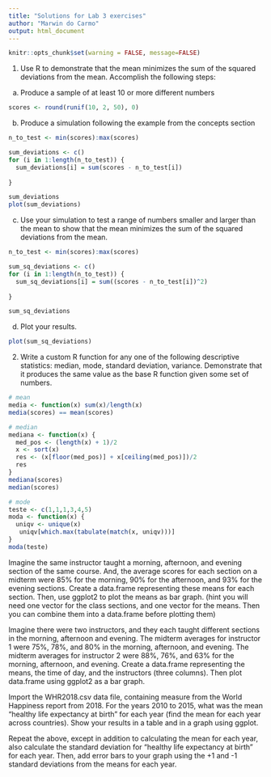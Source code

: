 ```yaml
---
title: "Solutions for Lab 3 exercises"
author: "Marwin do Carmo"
output: html_document
---
```


```r
knitr::opts_chunk$set(warning = FALSE, message=FALSE)
```

1. Use R to demonstrate that the mean minimizes the sum of the squared deviations from the mean. Accomplish the following steps:

a. Produce a sample of at least 10 or more different numbers

```r
scores <- round(runif(10, 2, 50), 0)
```


b. Produce a simulation following the example from the concepts section

```r
n_to_test <- min(scores):max(scores)

sum_deviations <- c()
for (i in 1:length(n_to_test)) {
  sum_deviations[i] = sum(scores - n_to_test[i])
  
}

sum_deviations
plot(sum_deviations)
```

c. Use your simulation to test a range of numbers smaller and larger than the mean to show that the mean minimizes the sum of the squared deviations from the mean.

```r
n_to_test <- min(scores):max(scores)

sum_sq_deviations <- c()
for (i in 1:length(n_to_test)) {
  sum_sq_deviations[i] = sum((scores - n_to_test[i])^2)
  
}

sum_sq_deviations
```

d. Plot your results.
```r
plot(sum_sq_deviations)
```


2. Write a custom R function for any one of the following descriptive statistics: median, mode, standard deviation, variance. Demonstrate that it produces the same value as the base R function given some set of numbers.

```r
# mean
media <- function(x) sum(x)/length(x)
media(scores) == mean(scores)

# median
mediana <- function(x) {
  med_pos <- (length(x) + 1)/2
  x <- sort(x)
  res <- (x[floor(med_pos)] + x[ceiling(med_pos)])/2
  res
}
mediana(scores)
median(scores)

# mode
teste <- c(1,1,1,3,4,5)
moda <- function(x) {
  uniqv <- unique(x)
   uniqv[which.max(tabulate(match(x, uniqv)))]
}
moda(teste)
```

Imagine the same instructor taught a morning, afternoon, and evening section of the same course. And, the average scores for each section on a midterm were 85% for the morning, 90% for the afternoon, and 93% for the evening sections. Create a data.frame representing these means for each section. Then, use ggplot2 to plot the means as bar graph. (hint you will need one vector for the class sections, and one vector for the means. Then you can combine them into a data.frame before plotting them)

Imagine there were two instructors, and they each taught different sections in the morning, afternoon and evening. The midterm averages for instructor 1 were 75%, 78%, and 80% in the morning, afternoon, and evening. The midterm averages for instructor 2 were 88%, 76%, and 63% for the morning, afternoon, and evening. Create a data.frame representing the means, the time of day, and the instructors (three columns). Then plot data.frame using ggplot2 as a bar graph.

Import the WHR2018.csv data file, containing measure from the World Happiness report from 2018. For the years 2010 to 2015, what was the mean “healthy life expectancy at birth” for each year (find the mean for each year across countries). Show your results in a table and in a graph using ggplot.

Repeat the above, except in addition to calculating the mean for each year, also calculate the standard deviation for “healthy life expectancy at birth” for each year. Then, add error bars to your graph using the +1 and -1 standard deviations from the means for each year.